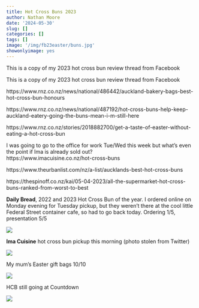 ```yaml
---
title: Hot Cross Buns 2023
author: Nathan Moore
date: '2024-05-30'
slug: []
categories: []
tags: []
image: '/img/fb23easter/buns.jpg'
showonlyimage: yes
---
```


This is a copy of my 2023 hot cross bun review thread from Facebook

<!--more-->

This is a copy of my 2023 hot cross bun review thread from Facebook


https://www.rnz.co.nz/news/national/486442/auckland-bakery-bags-best-hot-cross-bun-honours

https://www.rnz.co.nz/news/national/487192/hot-cross-buns-help-keep-auckland-eatery-going-the-buns-mean-i-m-still-here

https://www.rnz.co.nz/stories/2018882700/get-a-taste-of-easter-without-eating-a-hot-cross-bun

I was going to go to the office for work Tue/Wed this week but what's even the point if Ima is already sold out?            
https://www.imacuisine.co.nz/hot-cross-buns

https://www.theurbanlist.com/nz/a-list/aucklands-best-hot-cross-buns

https://thespinoff.co.nz/kai/05-04-2023/all-the-supermarket-hot-cross-buns-ranked-from-worst-to-best



**Daily Bread**, 2022 and 2023 Hot Cross Bun of the year. I ordered online on Monday evening for Tuesday pickup, but they weren't there at the cool little Federal Street container cafe, so had to go back today. Ordering 1/5, presentation 5/5

![](/img/fb23easter/dailybread.jpg)

**Ima Cuisine** hot cross bun pickup this morning (photo stolen from Twitter)

![](/img/fb23easter/imacuisine.jpg)

My mum's Easter gift bags 10/10

![](/img/fb23easter/giftbag.jpg)

HCB still going at Countdown

![](/img/fb23easter/countdown.jpg)
